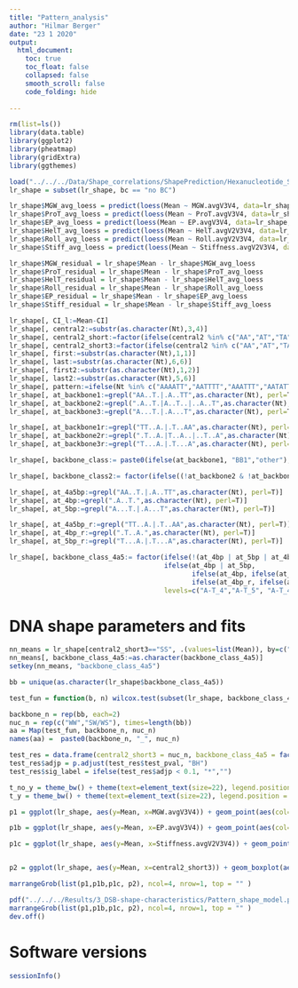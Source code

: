```yaml
---
title: "Pattern_analysis"
author: "Hilmar Berger"
date: "23 1 2020"
output: 
  html_document:
    toc: true
    toc_float: false
    collapsed: false
    smooth_scroll: false
    code_folding: hide
    
---
```


```r
rm(list=ls())
library(data.table)
library(ggplot2)
library(pheatmap)
library(gridExtra)
library(ggthemes)
```

```r
load("../../../Data/Shape_correlations/ShapePrediction/Hexanucleotide_Shape_and_Enrichment.Rdata")
lr_shape = subset(lr_shape, bc == "no BC")
```

```r
lr_shape$MGW_avg_loess = predict(loess(Mean ~ MGW.avgV3V4, data=lr_shape, span=0.2), lr_shape$MGW.avgV3V4)
lr_shape$ProT_avg_loess = predict(loess(Mean ~ ProT.avgV3V4, data=lr_shape, span=0.2), lr_shape$ProT.avgV3V4)
lr_shape$EP_avg_loess = predict(loess(Mean ~ EP.avgV3V4, data=lr_shape, span=0.2), lr_shape$EP.avgV3V4)
lr_shape$HelT_avg_loess = predict(loess(Mean ~ HelT.avgV2V3V4, data=lr_shape, span=0.2), lr_shape$HelT.avgV2V3V4)
lr_shape$Roll_avg_loess = predict(loess(Mean ~ Roll.avgV2V3V4, data=lr_shape, span=0.2), lr_shape$Roll.avgV2V3V4)
lr_shape$Stiff_avg_loess = predict(loess(Mean ~ Stiffness.avgV2V3V4, data=lr_shape, span=0.2), lr_shape$Stiffness.avgV2V3V4)

lr_shape$MGW_residual = lr_shape$Mean - lr_shape$MGW_avg_loess
lr_shape$ProT_residual = lr_shape$Mean - lr_shape$ProT_avg_loess
lr_shape$HelT_residual = lr_shape$Mean - lr_shape$HelT_avg_loess
lr_shape$Roll_residual = lr_shape$Mean - lr_shape$Roll_avg_loess
lr_shape$EP_residual = lr_shape$Mean - lr_shape$EP_avg_loess
lr_shape$Stiff_residual = lr_shape$Mean - lr_shape$Stiff_avg_loess

lr_shape[, CI_l:=Mean-CI]
lr_shape[, central2:=substr(as.character(Nt),3,4)]
lr_shape[, central2_short:=factor(ifelse(central2 %in% c("AA","AT","TA","TT"), central2, "SS/WS/SW"), levels = c("SS/WS/SW","AA","AT","TA","TT") ) ]
lr_shape[, central2_short3:=factor(ifelse(central2 %in% c("AA","AT","TA","TT"), "WW", ifelse(central2 %in% c("CC","CG","GC"), "SS","SW/WS")), levels = c("SS","SW/WS","WW") ) ]
lr_shape[, first:=substr(as.character(Nt),1,1)]
lr_shape[, last:=substr(as.character(Nt),6,6)]
lr_shape[, first2:=substr(as.character(Nt),1,2)]
lr_shape[, last2:=substr(as.character(Nt),5,6)]
lr_shape[, pattern:=ifelse(Nt %in% c("AAAATT","AATTTT","AAATTT","AATATT"), "AAWWTT","other")]
lr_shape[, at_backbone1:=grepl("AA..T.|.A..TT",as.character(Nt), perl=T)] 
lr_shape[, at_backbone2:=grepl(".A..T.|A..T..|..A..T",as.character(Nt), perl=T)] 
lr_shape[, at_backbone3:=grepl("A...T.|.A...T",as.character(Nt), perl=T)] 

lr_shape[, at_backbone1r:=grepl("TT..A.|.T..AA",as.character(Nt), perl=T)]
lr_shape[, at_backbone2r:=grepl(".T..A.|T..A..|..T..A",as.character(Nt), perl=T)]
lr_shape[, at_backbone3r:=grepl("T...A.|.T...A",as.character(Nt), perl=T)]

lr_shape[, backbone_class:= paste0(ifelse(at_backbone1, "BB1","other"), "_", ifelse(at_backbone2, "BB2","other") ) ]

lr_shape[, backbone_class2:= factor(ifelse((!at_backbone2 & !at_backbone2r), "other", ifelse(at_backbone2, ifelse(at_backbone1, "BB1", "BB2"), ifelse(at_backbone1r, "BB1-r","BB2-r"))), levels=c("BB1","BB1-r","BB2","BB2-r") ) ]

lr_shape[, at_4a5bp:=grepl("AA..T.|.A..TT",as.character(Nt), perl=T)] 
lr_shape[, at_4bp:=grepl(".A..T.",as.character(Nt), perl=T)] 
lr_shape[, at_5bp:=grepl("A...T.|.A...T",as.character(Nt), perl=T)] 

lr_shape[, at_4a5bp_r:=grepl("TT..A.|.T..AA",as.character(Nt), perl=T)] 
lr_shape[, at_4bp_r:=grepl(".T..A.",as.character(Nt), perl=T)] 
lr_shape[, at_5bp_r:=grepl("T...A.|.T...A",as.character(Nt), perl=T)] 

lr_shape[, backbone_class_4a5:= factor(ifelse(!(at_4bp | at_5bp | at_4bp_r | at_5bp_r ), "no A-T 4/5", 
                                       ifelse(at_4bp | at_5bp, 
                                              ifelse(at_4bp, ifelse(at_4a5bp, "A-T_4a5", "A-T_4"), "A-T_5"),
                                              ifelse(at_4bp_r, ifelse(at_4a5bp_r, "A-T_4a5-rev", "A-T_4-rev"), "A-T_5-rev") )), 
                                       levels=c("A-T_4","A-T_5", "A-T_4a5", "A-T_4-rev","A-T_5-rev", "A-T_4a5-rev","no A-T 4/5") )]

```

# DNA shape parameters and fits


```r
nn_means = lr_shape[central2_short3=="SS", .(values=list(Mean)), by=c("backbone_class_4a5")]
nn_means[, backbone_class_4a5:=as.character(backbone_class_4a5)]
setkey(nn_means, "backbone_class_4a5")

bb = unique(as.character(lr_shape$backbone_class_4a5))

test_fun = function(b, n) wilcox.test(subset(lr_shape, backbone_class_4a5==b & central2_short3==n)$Mean, unlist(nn_means[b]$values))

backbone_n = rep(bb, each=2)
nuc_n = rep(c("WW","SW/WS"), times=length(bb))
aa = Map(test_fun, backbone_n, nuc_n)
names(aa) =  paste0(backbone_n, "_", nuc_n)

test_res = data.frame(central2_short3 = nuc_n, backbone_class_4a5 = factor(backbone_n, levels=levels(lr_shape$backbone_class_4a5)), test_pval = unlist(lapply(aa, `[` , "p.value") ), stringsAsFactors = F)
test_res$adjp = p.adjust(test_res$test_pval, "BH")
test_res$sig_label = ifelse(test_res$adjp < 0.1, "*","")
```


```r
t_no_y = theme_bw() + theme(text=element_text(size=22), legend.position = "none" , axis.title.y=element_blank(),  axis.text.y=element_blank(), axis.ticks.y=element_blank())
t_y = theme_bw() + theme(text=element_text(size=22), legend.position = "none" )

p1 = ggplot(lr_shape, aes(y=Mean, x=MGW.avgV3V4)) + geom_point(aes(col=central2_short3), size=2) + geom_smooth() + facet_grid(backbone_class_4a5 ~ .) + geom_hline(yintercept = 0, col="red") + ylab("Mean Log2 Ratio") + xlab("Avg. MGW N3,N4") + t_y + coord_cartesian(ylim=c(-0.1,1.1)) + theme(strip.text.y=element_blank())

p1b = ggplot(lr_shape, aes(y=Mean, x=EP.avgV3V4)) + geom_point(aes(col=central2_short3), size=2) + geom_smooth() + facet_grid(backbone_class_4a5 ~ .) + geom_hline(yintercept = 0, col="red") + ylab("Mean Log2 Ratio") + xlab("Avg. EP N3,N4") + t_no_y + coord_cartesian(ylim=c(-0.1,1.1)) + theme(strip.text.y=element_blank())

p1c = ggplot(lr_shape, aes(y=Mean, x=Stiffness.avgV2V3V4)) + geom_point(aes(col=central2_short3), size=2) + geom_smooth() + facet_grid(backbone_class_4a5 ~ .) + geom_hline(yintercept = 0, col="red") + ylab("Mean Log2 Ratio") + xlab("Avg. Stiffness S2,S3,S4") + t_no_y + coord_cartesian(ylim=c(-0.1,1.1)) + theme(strip.text.y=element_blank())


p2 = ggplot(lr_shape, aes(y=Mean, x=central2_short3)) + geom_boxplot(aes(fill=central2_short3)) + facet_grid(backbone_class_4a5 ~ .) + geom_hline(yintercept = 0, col="red") + geom_text(data=test_res, aes(label=sig_label, y=1, x=central2_short3), inherit.aes = FALSE, col="red", size=10) + coord_cartesian(ylim=c(-0.1,1.1)) + ylab("Mean Log2 Ratio") + t_no_y + xlab("central 2 nucleotides")

marrangeGrob(list(p1,p1b,p1c, p2), ncol=4, nrow=1, top = "" )

```

```r
pdf("../../../Results/3_DSB-shape-characteristics/Pattern_shape_model.pdf", width=16, height = 14)
marrangeGrob(list(p1,p1b,p1c, p2), ncol=4, nrow=1, top = "" )
dev.off()
```


# Software versions

```r
sessionInfo()
```

